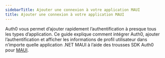 ```yaml
---
sidebarTitle: Ajouter une connexion à votre application MAUI
title: Ajouter une connexion à votre application MAUI
---
```


Auth0 vous permet d’ajouter rapidement l’authentification à presque tous les types d’application. Ce guide explique comment intégrer Auth0, ajouter l’authentification et afficher les informations de profil utilisateur dans n’importe quelle application .NET MAUI à l’aide des trousses SDK Auth0 pour [MAUI](https://www.nuget.org/packages/Auth0.OidcClient.MAUI/).